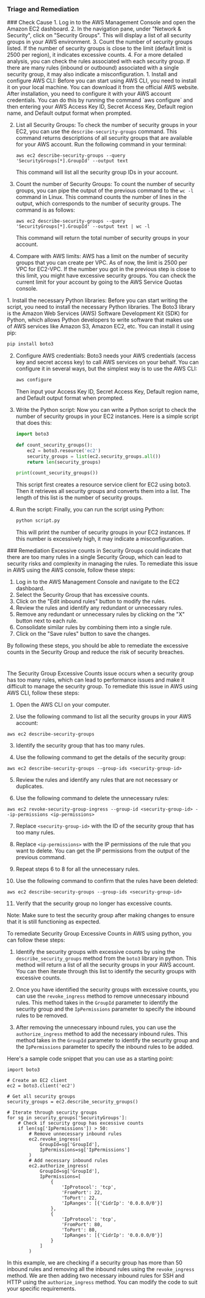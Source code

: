 
### Triage and Remediation
<Tabs>

<Tab title='Cause'>
### Check Cause
<AccordionGroup>
<Accordion title='Using Console' defaultOpen='true'>
1. Log in to the AWS Management Console and open the Amazon EC2 dashboard.
2. In the navigation pane, under "Network & Security", click on "Security Groups". This will display a list of all security groups in your AWS environment.
3. Count the number of security groups listed. If the number of security groups is close to the limit (default limit is 2500 per region), it indicates excessive counts.
4. For a more detailed analysis, you can check the rules associated with each security group. If there are many rules (inbound or outbound) associated with a single security group, it may also indicate a misconfiguration.
</Accordion>

<Accordion title='Using CLI'>
1. Install and configure AWS CLI: Before you can start using AWS CLI, you need to install it on your local machine. You can download it from the official AWS website. After installation, you need to configure it with your AWS account credentials. You can do this by running the command `aws configure` and then entering your AWS Access Key ID, Secret Access Key, Default region name, and Default output format when prompted.

2. List all Security Groups: To check the number of security groups in your EC2, you can use the `describe-security-groups` command. This command returns descriptions of all security groups that are available for your AWS account. Run the following command in your terminal:

   ```
   aws ec2 describe-security-groups --query 'SecurityGroups[*].GroupId' --output text
   ```
   This command will list all the security group IDs in your account.

3. Count the number of Security Groups: To count the number of security groups, you can pipe the output of the previous command to the `wc -l` command in Linux. This command counts the number of lines in the output, which corresponds to the number of security groups. The command is as follows:

   ```
   aws ec2 describe-security-groups --query 'SecurityGroups[*].GroupId' --output text | wc -l
   ```
   This command will return the total number of security groups in your account.

4. Compare with AWS limits: AWS has a limit on the number of security groups that you can create per VPC. As of now, the limit is 2500 per VPC for EC2-VPC. If the number you got in the previous step is close to this limit, you might have excessive security groups. You can check the current limit for your account by going to the AWS Service Quotas console.
</Accordion>

<Accordion title='Using Python'>
1. Install the necessary Python libraries: Before you can start writing the script, you need to install the necessary Python libraries. The Boto3 library is the Amazon Web Services (AWS) Software Development Kit (SDK) for Python, which allows Python developers to write software that makes use of AWS services like Amazon S3, Amazon EC2, etc. You can install it using pip:

   ```bash
   pip install boto3
   ```

2. Configure AWS credentials: Boto3 needs your AWS credentials (access key and secret access key) to call AWS services on your behalf. You can configure it in several ways, but the simplest way is to use the AWS CLI:

   ```bash
   aws configure
   ```

   Then input your Access Key ID, Secret Access Key, Default region name, and Default output format when prompted.

3. Write the Python script: Now you can write a Python script to check the number of security groups in your EC2 instances. Here is a simple script that does this:

   ```python
   import boto3

   def count_security_groups():
       ec2 = boto3.resource('ec2')
       security_groups = list(ec2.security_groups.all())
       return len(security_groups)

   print(count_security_groups())
   ```

   This script first creates a resource service client for EC2 using boto3. Then it retrieves all security groups and converts them into a list. The length of this list is the number of security groups.

4. Run the script: Finally, you can run the script using Python:

   ```bash
   python script.py
   ```

   This will print the number of security groups in your EC2 instances. If this number is excessively high, it may indicate a misconfiguration.
</Accordion>

</AccordionGroup>
</Tab>
<Tab title='Remediation'>
### Remediation

<AccordionGroup>
<Accordion title='Using Console' defaultOpen='true'>
Excessive counts in Security Groups could indicate that there are too many rules in a single Security Group, which can lead to security risks and complexity in managing the rules. To remediate this issue in AWS using the AWS console, follow these steps:

1. Log in to the AWS Management Console and navigate to the EC2 dashboard.
2. Select the Security Group that has excessive counts.
3. Click on the "Edit inbound rules" button to modify the rules.
4. Review the rules and identify any redundant or unnecessary rules.
5. Remove any redundant or unnecessary rules by clicking on the "X" button next to each rule.
6. Consolidate similar rules by combining them into a single rule.
7. Click on the "Save rules" button to save the changes.

By following these steps, you should be able to remediate the excessive counts in the Security Group and reduce the risk of security breaches.

#
</Accordion>

<Accordion title='Using CLI'>
The Security Group Excessive Counts issue occurs when a security group has too many rules, which can lead to performance issues and make it difficult to manage the security group. To remediate this issue in AWS using AWS CLI, follow these steps:

1. Open the AWS CLI on your computer.

2. Use the following command to list all the security groups in your AWS account:

```
aws ec2 describe-security-groups
```

3. Identify the security group that has too many rules.

4. Use the following command to get the details of the security group:

```
aws ec2 describe-security-groups --group-ids <security-group-id>
```

5. Review the rules and identify any rules that are not necessary or duplicates.

6. Use the following command to delete the unnecessary rules:

```
aws ec2 revoke-security-group-ingress --group-id <security-group-id> --ip-permissions <ip-permissions>
```

7. Replace `<security-group-id>` with the ID of the security group that has too many rules.

8. Replace `<ip-permissions>` with the IP permissions of the rule that you want to delete. You can get the IP permissions from the output of the previous command.

9. Repeat steps 6 to 8 for all the unnecessary rules.

10. Use the following command to confirm that the rules have been deleted:

```
aws ec2 describe-security-groups --group-ids <security-group-id>
```

11. Verify that the security group no longer has excessive counts.

Note: Make sure to test the security group after making changes to ensure that it is still functioning as expected.
</Accordion>

<Accordion title='Using Python'>
To remediate Security Group Excessive Counts in AWS using python, you can follow these steps:

1. Identify the security groups with excessive counts by using the `describe_security_groups` method from the `boto3` library in python. This method will return a list of all the security groups in your AWS account. You can then iterate through this list to identify the security groups with excessive counts.

2. Once you have identified the security groups with excessive counts, you can use the `revoke_ingress` method to remove unnecessary inbound rules. This method takes in the `GroupId` parameter to identify the security group and the `IpPermissions` parameter to specify the inbound rules to be removed.

3. After removing the unnecessary inbound rules, you can use the `authorize_ingress` method to add the necessary inbound rules. This method takes in the `GroupId` parameter to identify the security group and the `IpPermissions` parameter to specify the inbound rules to be added.

Here's a sample code snippet that you can use as a starting point:

```
import boto3

# Create an EC2 client
ec2 = boto3.client('ec2')

# Get all security groups
security_groups = ec2.describe_security_groups()

# Iterate through security groups
for sg in security_groups['SecurityGroups']:
    # Check if security group has excessive counts
    if len(sg['IpPermissions']) > 50:
        # Remove unnecessary inbound rules
        ec2.revoke_ingress(
            GroupId=sg['GroupId'],
            IpPermissions=sg['IpPermissions']
        )
        # Add necessary inbound rules
        ec2.authorize_ingress(
            GroupId=sg['GroupId'],
            IpPermissions=[
                {
                    'IpProtocol': 'tcp',
                    'FromPort': 22,
                    'ToPort': 22,
                    'IpRanges': [{'CidrIp': '0.0.0.0/0'}]
                },
                {
                    'IpProtocol': 'tcp',
                    'FromPort': 80,
                    'ToPort': 80,
                    'IpRanges': [{'CidrIp': '0.0.0.0/0'}]
                }
            ]
        )
```

In this example, we are checking if a security group has more than 50 inbound rules and removing all the inbound rules using the `revoke_ingress` method. We are then adding two necessary inbound rules for SSH and HTTP using the `authorize_ingress` method. You can modify the code to suit your specific requirements.
</Accordion>

</AccordionGroup>
</Tab>
</Tabs>
